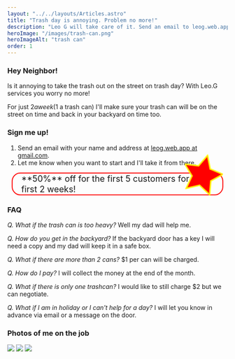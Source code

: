 ```yaml
---
layout: "../../layouts/Articles.astro"
title: "Trash day is annoying. Problem no more!"
description: "Leo G will take care of it. Send an email to leog.web.app@gmail.com or click here to learn more."
heroImage: "/images/trash-can.png"
heroImageAlt: "trash can"
order: 1
---
```


### Hey Neighbor!

Is it annoying to take the trash out on the street on trash day?
With Leo.G services you worry no more!

For just $2 a week ($1 a trash can) I'll make sure your trash can will be on the street on time and back in your backyard on time too.

### Sign me up!

1. Send an email with your name and address at <a href="mailto:leog.web.app@gmail.com?subject=Trashcan service inquiry!&amp;body=Hello Leog,%0d%0a%0d%0aMy name is: %0d%0aMy address is: %0d%0a%0d%0aI'd like to know more about your trashcan day services.%0d%0a%0d%0a%0d%0aThanks!%0d%0a">leog.web.app at gmail.com</a>.
2. Let me know when you want to start and I'll take it from there.

<div style="position:relative; border: 2px solid red; padding: 0 20px; font-size: 140%; margin: 10px 10px; border-radius: 20px;">
  <svg
    style="position: absolute; right: 0; top: -45px; transform: rotate(15deg);"
    xmlns="http://www.w3.org/2000/svg"
    width="90"
    height="90"
    viewBox="0 0 24 24"
  >
    <path
      fill="red"
      stroke="rgba(255 255 0 / 80%)"
      d="m12 .587 3.668 7.568L24 9.306l-6.064 5.828 1.48 8.279L12 19.446l-7.417 3.967 1.481-8.279L0 9.306l8.332-1.151z"
    />
  </svg>
  **50%** off for the first 5 customers for the first 2 weeks!
</div>

### FAQ

_Q. What if the trash can is too heavy?_
Well my dad will help me.

_Q. How do you get in the backyard?_
If the backyard door has a key I will need a copy and my dad will keep it in a safe box.

_Q. What if there are more than 2 cans?_
$1 per can will be charged.

_Q. How do I pay?_
I will collect the money at the end of the month.

_Q. What if there is only one trashcan?_
I would like to still charge $2 but we can negotiate.

_Q. What if I am in holiday or I can't help for a day?_
I will let you know in advance via email or a message on the door.

### Photos of me on the job

<img style="max-width:vw" src="/images/leog_trashcan1.jpg" />

<img style="max-width:vw" src="/images/leog_trashcan2.jpg" />

<img style="max-width:vw" src="/images/leog_trashcan3.jpg" />
